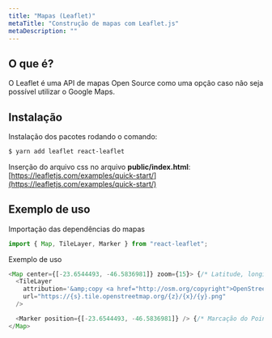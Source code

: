 ```yaml
---
title: "Mapas (Leaflet)"
metaTitle: "Construção de mapas com Leaflet.js"
metaDescription: ""
---
```


## O que é?

O Leaflet é uma API de mapas Open Source como uma opção caso não seja possível utilizar o Google Maps.

## Instalação

Instalação dos pacotes rodando o comando:

```bash
$ yarn add leaflet react-leaflet
```

Inserção do arquivo css no arquivo **public/index.html**:
[https://leafletjs.com/examples/quick-start/](https://leafletjs.com/examples/quick-start/)

## Exemplo de uso

Importação das dependências do mapas

```js
import { Map, TileLayer, Marker } from "react-leaflet";
```

Exemplo de uso

```js
<Map center={[-23.6544493, -46.5836981]} zoom={15}> {/* Latitude, longitude e zoom */}
  <TileLayer
    attribution='&amp;copy <a href="http://osm.org/copyright">OpenStreetMap</a> contributors'
    url="https://{s}.tile.openstreetmap.org/{z}/{x}/{y}.png"
  />

  <Marker position={[-23.6544493, -46.5836981]} /> {/* Marcação do Pointer */}
</Map>
```
